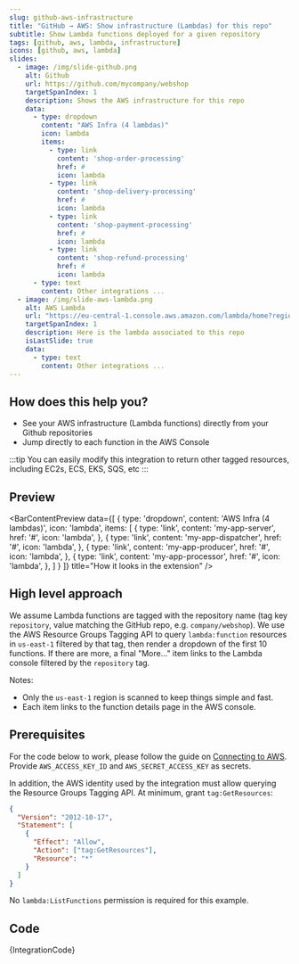 ```yaml
---
slug: github-aws-infrastructure
title: "GitHub → AWS: Show infrastructure (Lambdas) for this repo"
subtitle: Show Lambda functions deployed for a given repository
tags: [github, aws, lambda, infrastructure]
icons: [github, aws, lambda]
slides:
  - image: /img/slide-github.png
    alt: Github
    url: https://github.com/mycompany/webshop
    targetSpanIndex: 1
    description: Shows the AWS infrastructure for this repo
    data:
      - type: dropdown
        content: "AWS Infra (4 lambdas)"
        icon: lambda
        items:
          - type: link
            content: 'shop-order-processing'
            href: #
            icon: lambda
          - type: link
            content: 'shop-delivery-processing'
            href: #
            icon: lambda
          - type: link
            content: 'shop-payment-processing'
            href: #
            icon: lambda
          - type: link
            content: 'shop-refund-processing'
            href: #
            icon: lambda
      - type: text
        content: Other integrations ...
  - image: /img/slide-aws-lambda.png
    alt: AWS Lambda
    url: "https://eu-central-1.console.aws.amazon.com/lambda/home?region=eu-central-1#/functions/shop-order-processing?tab=code"
    targetSpanIndex: 1
    description: Here is the lambda associated to this repo
    isLastSlide: true
    data:
      - type: text
        content: Other integrations ...
---
```



<Slideshow slides={frontMatter.slides} />

## How does this help you?

* See your AWS infrastructure (Lambda functions) directly from your Github repositories
* Jump directly to each function in the AWS Console

:::tip
You can easily modify this integration to return other tagged resources, including EC2s, ECS, EKS, SQS, etc
:::

## Preview

<BarContentPreview data={[
    {
      type: 'dropdown',
      content: 'AWS Infra (4 lambdas)',
      icon: 'lambda',
      items: [
        {
          type: 'link',
          content: 'my-app-server',
          href: '#',
          icon: 'lambda',
        },
        {
          type: 'link',
          content: 'my-app-dispatcher',
          href: '#',
          icon: 'lambda',
        },
        {
          type: 'link',
          content: 'my-app-producer',
          href: '#',
          icon: 'lambda',
        },
        {
          type: 'link',
          content: 'my-app-processor',
          href: '#',
          icon: 'lambda',
        },
      ]
    }
  ]} title="How it looks in the extension" />

## High level approach
We assume Lambda functions are tagged with the repository name (tag key `repository`, value matching the GitHub repo, e.g. `company/webshop`). We use the AWS Resource Groups Tagging API to query `lambda:function` resources in `us-east-1` filtered by that tag, then render a dropdown of the first 10 functions. If there are more, a final "More…" item links to the Lambda console filtered by the `repository` tag.

Notes:
- Only the `us-east-1` region is scanned to keep things simple and fast.
- Each item links to the function details page in the AWS console.

## Prerequisites
For the code below to work, please follow the guide on [Connecting to AWS](/docs/recipes/connecting-to-aws). Provide `AWS_ACCESS_KEY_ID` and `AWS_SECRET_ACCESS_KEY` as secrets.

In addition, the AWS identity used by the integration must allow querying the Resource Groups Tagging API. At minimum, grant `tag:GetResources`:

```json
{
  "Version": "2012-10-17",
  "Statement": [
    {
      "Effect": "Allow",
      "Action": ["tag:GetResources"],
      "Resource": "*"
    }
  ]
}
```
No `lambda:ListFunctions` permission is required for this example.

## Code
<CodeBlock language="javascript" title="github.aws.infrastructure.integration.example.js">
{IntegrationCode}
</CodeBlock>

